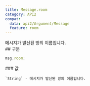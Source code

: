 ```yaml
---
title: Message.room
category: API2
compat:
  data: api2/Argument/Message
  feature: room
---
```


<Section>
  메시지가 발신된 방의 이름입니다.
</Section>
<Section>
  ## 구문

  ~~~js
  msg.room;
  ~~~

  <Section>
    ### 값

    `String` - 메시지가 발신된 방의 이름입니다.
  </Section>
</Section>